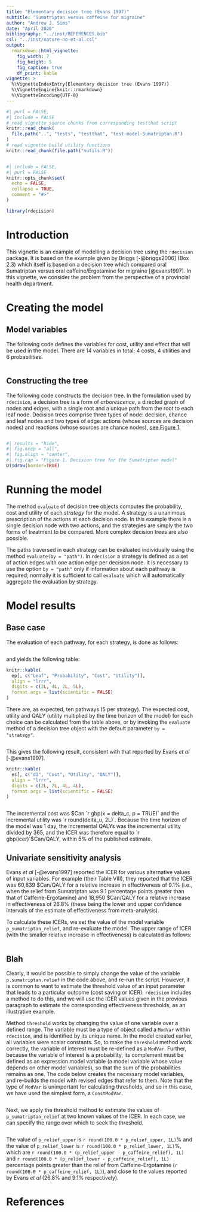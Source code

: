 ```yaml
---
title: "Elementary decision tree (Evans 1997)"
subtitle: "Sumatriptan versus caffeine for migraine"
author: "Andrew J. Sims"
date: "April 2020"
bibliography: "../inst/REFERENCES.bib"
csl: "../inst/nature-no-et-al.csl"
output: 
  rmarkdown::html_vignette:
    fig_width: 7
    fig_height: 5
    fig_caption: true
    df_print: kable
vignette: >
  %\VignetteIndexEntry{Elementary decision tree (Evans 1997)}
  %\VignetteEngine{knitr::rmarkdown}
  %\VignetteEncoding{UTF-8}
---
```


```r
#| purl = FALSE,
#| include = FALSE
# read vignette source chunks from corresponding testthat script
knitr::read_chunk(
  file.path("..", "tests", "testthat", "test-model-Sumatriptan.R")
)
# read vignette build utility functions
knitr::read_chunk(file.path("vutils.R"))
```

```r
```

```r
#| include = FALSE,
#| purl = FALSE
knitr::opts_chunk$set(
  echo = FALSE,
  collapse = TRUE,
  comment = "#>"
)
```

```r
library(rdecision)
```

# Introduction
This vignette is an example of modelling a decision tree using the `rdecision`
package. It is based on the example given by Briggs [-@briggs2006] (Box 2.3) 
which itself is based on a decision tree which compared oral Sumatriptan versus
oral caffeine/Ergotamine for migraine [@evans1997]. In this vignette, we 
consider the problem from the perspective of a provincial health department.

# Creating the model

## Model variables
The following code defines the variables for cost, utility and effect that will
be used in the model. There are 14 variables in total; 4 costs, 4 utilities and
6 probabilities.
```r
```

## Constructing the tree
The following code constructs the decision tree. In the
formulation used by `rdecision`, a decision tree is a form of
*arborescence*, a directed graph of nodes and edges, with a single
root and a unique path from the root to each leaf node. Decision trees
comprise three types of node: decision, chance and leaf nodes and two
types of edge: actions (whose sources are decision nodes) and reactions
(whose sources are chance nodes), [see Figure 1](#tree-diagram).

```r
```

```r
#| results = "hide",
#| fig.keep = "all",
#| fig.align = "center",
#| fig.cap = "Figure 1. Decision tree for the Sumatriptan model"
DT$draw(border=TRUE)
```

# Running the model
The method `evaluate` of decision tree objects computes
the probability, cost and utility of each *strategy* for the model. A strategy
is a unanimous prescription of the actions at each decision node. In this
example there is a single decision node with two actions, and the strategies
are simply the two forms of treatment to be compared. More complex decision
trees are also possible.

The paths traversed in each strategy can be evaluated individually
using the method `evaluate(by = "path")`. In `rdecision` a strategy is defined
as a set of action edges with one action edge per decision node. It is necessary
to use the option `by = "path"` only if information about each pathway is
required; normally it is sufficient to call `evaluate` which will automatically
aggregate the evaluation by strategy.

# Model results

## Base case
The evaluation of each pathway, for each strategy, is done as follows:
```r
```

and yields the following table:
```r
knitr::kable(
  ep[, c("Leaf", "Probability", "Cost", "Utility")],
  align = "lrrr",
  digits = c(2L, 4L, 2L, 5L),
  format.args = list(scientific = FALSE)
)
```

There are, as expected, ten pathways (5 per strategy). The expected
cost, utility and QALY (utility multiplied by the time horizon of the model) for
each choice can be calculated from the table 
above, or by invoking the `evaluate` method of a decision tree object with the
default parameter `by = "strategy"`. 

```r
```

This gives the following result, consistent with that reported by
Evans *et al* [-@evans1997].

```r
knitr::kable(
  es[, c("d1", "Cost", "Utility", "QALY")],
  align = "lrrr",
  digits = c(2L, 2L, 4L, 4L),
  format.args = list(scientific = FALSE)
)
```

```r
```
The incremental cost was $Can `r gbp(x = delta_c, p = TRUE)` and the
incremental utility was `r round(delta_u, 2L)`. Because the time
horizon of the model was 1 day, the incremental QALYs was the incremental
utility divided by 365, and the ICER was therefore equal to `r gbp(icer)`
$Can/QALY, within 5% of the published estimate. 

## Univariate sensitivity analysis
Evans *et al* [-@evans1997] reported the ICER for various alternative values
of input variables. For example (their Table VIII), they reported that the 
ICER was 60,839 $Can/QALY for a relative increase in effectiveness of 9.1%
(i.e., when the relief from Sumatriptan was 9.1 percentage points greater than
that of Caffeine-Ergotamine) and 18,950 $Can/QALY for a relative increase in
effectiveness of 26.8% (these being the lower and upper confidence intervals
of the estimate of effectiveness from meta-analysis).

To calculate these ICERs, we set the value of the model variable
`p_sumatriptan_relief`, and re-evaluate the model. The upper range of ICER
(with the smaller relative increase in effectiveness) is calculated as follows:

```r
```


## Blah


Clearly, it would be possible to simply change the value of the variable
`p.sumatriptan.relief` in the code above, and re-run the script. However, it 
is common to want to estimate the threshold value of an input parameter that
leads to a particular outcome (cost saving or ICER). `rdecision` includes
a method to do this, and we will use the ICER values given in the previous
paragraph to estimate the corresponding effectiveness thresholds, as an
illustrative example.

Method `threshold` works by changing the value of one variable over a defined
range. The variable must be a type of object called a `ModVar` within 
`rdecision`, and is identified by its unique name. In the model created
earlier, all variables were scalar constants. So, to make the `threshold`
method work correctly, the variable of interest must be re-defined as a 
`ModVar`. Further, because the variable of interest is a probability, its
complement must be defined as an expression model variable (a model variable
whose value depends on other model variables), so that the sum of the
probabilities remains as one. The code below creates the necessary model
variables, and re-builds the model with revised edges that refer to them.
Note that the type of `ModVar` is unimportant for calculating thresholds, and
so in this case, we have used the simplest form, a `ConstModVar`.

```r
```

Next, we apply the threshold method to estimate the values of 
`p_sumatriptan_relief` at two known values of the ICER. In each case, we can
specify the range over which to seek the threshold.

```r
```

The value of `p_relief_upper` is `r round(100.0 * p_relief_upper, 1L)`% and the
value of `p_relief_lower` is `r round(100.0 * p_relief_lower, 1L)`%, which are
`r round(100.0 * (p_relief_upper - p_caffeine_relief), 1L)` and 
`r round(100.0 * (p_relief_lower - p_caffeine_relief), 1L)` percentage
points greater than the relief from Caffeine-Ergotamine 
(`r round(100.0 * p_caffeine_relief, 1L)`), and close to the
values reported by Evans *et al* (26.8% and 9.1% respectively).

# References
